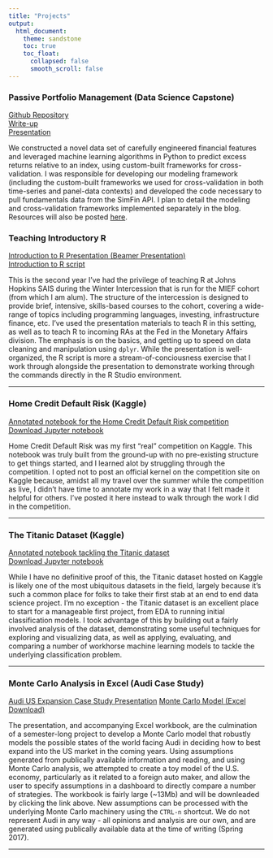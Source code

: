 ```yaml
---
title: "Projects"
output:
  html_document:
    theme: sandstone
    toc: true
    toc_float:
      collapsed: false
      smooth_scroll: false
---
```


### Passive Portfolio Management (Data Science Capstone)

[Github Repository](https://github.com/georgetown-analytics/Passive-Stock-Fund-Optimization)  
[Write-up](files/passive_portfolio_management_paper.pdf)  
[Presentation](files/passive_portfolio_management_deck.pdf)

We constructed a novel data set of carefully engineered financial features and leveraged machine learning algorithms in Python to predict excess returns relative to an index, using custom-built frameworks for cross-validation. I was responsible for developing our modeling framework (including the custom-built frameworks we used for cross-validation in both time-series and panel-data contexts) and developed the code necessary to pull fundamentals data from the SimFin API. I plan to detail the modeling and cross-validation frameworks implemented separately in the blog. Resources will also be posted [here](http://gdsc.georgetown.domains/capstone-projects/).

### Teaching Introductory R

[Introduction to R Presentation (Beamer Presentation)](files/intro_to_R.pdf)  
[Introduction to R script](files/intro_to_R.R)

This is the second year I've had the privilege of teaching R at Johns Hopkins SAIS during the Winter Intercession that is run for the MIEF cohort (from which I am alum). The structure of the intercession is designed to provide brief, intensive, skills-based courses to the cohort, covering a wide-range of topics including programming languages, investing, infrastructure finance, etc. I've used the presentation materials to teach R in this setting, as well as to teach R to incoming RAs at the Fed in the Monetary Affairs division. The emphasis is on the basics, and getting up to speed on data cleaning and manipulation using `dplyr`. While the presentation is well-organized, the R script is more a stream-of-conciousness exercise that I work through alongside the presentation to demonstrate working through the commands directly in the R Studio environment.

***

### Home Credit Default Risk (Kaggle)

[Annotated notebook for the Home Credit Default Risk competition](files/hcd_notebook.html)  
[Download Jupyter notebook](files/hcd_notebook.ipynb)

Home Credit Default Risk was my first "real" competition on Kaggle. This notebook was truly built from the ground-up with no pre-existing structure to get things started, and I learned alot by struggling through the competition. I opted not to post an official kernel on the competition site on Kaggle because, amidst all my travel over the summer while the competition as live, I didn't have time to annotate my work in a way that I felt made it helpful for others. I've posted it here instead to walk through the work I did in the competition.

***

### The Titanic Dataset (Kaggle)

[Annotated notebook tackling the Titanic dataset](files/titanic_notebook.html)  
[Download Jupyter notebook](files/titanic_notebook.ipynb)

While I have no definitive proof of this, the Titanic dataset hosted on Kaggle is likely one of the most ubiquitous datasets in the field, largely because it's such a common place for folks to take their first stab at an end to end data science project. I'm no exception - the Titanic dataset is an excellent place to start for a manageable first project, from EDA to running initial classification models. I took advantage of this by building out a fairly involved analysis of the dataset, demonstrating some useful techniques for exploring and visualizing data, as well as applying, evaluating, and comparing a number of workhorse machine learning models to tackle the underlying classification problem.

***

### Monte Carlo Analysis in Excel (Audi Case Study)

[Audi US Expansion Case Study Presentation](files/audi_expansion_monte_carlo_case_study.pdf)
[Monte Carlo Model (Excel Download)](files/monte_carlo_model.xlsx)

The presentation, and accompanying Excel workbook, are the culmination of a semester-long project to develop a Monte Carlo model that robustly models the possible states of the world facing Audi in deciding how to best expand into the US market in the coming years. Using assumptions generated from publically available information and reading, and using Monte Carlo analysis, we attempted to create a toy model of the U.S. economy, particularly as it related to a foreign auto maker, and allow the user to specify assumptions in a dashboard to directly compare a number of strategies. The workbook is fairly large (~13Mb) and will be downleaded by clicking the link above. New assumptions can be processed with the underlying Monte Carlo machinery using the `CTRL-n` shortcut. We do not represent Audi in any way - all opinions and analysis are our own, and are generated using publically available data at the time of writing (Spring 2017).

***

